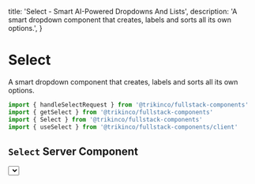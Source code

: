
  title: 'Select - Smart AI-Powered Dropdowns And Lists',
  description:
    'A smart dropdown component that creates, labels and sorts all its own options.',
}

# Select

A smart dropdown component that creates, labels and sorts all its own options.

```jsx
import { handleSelectRequest } from '@trikinco/fullstack-components'
import { getSelect } from '@trikinco/fullstack-components'
import { Select } from '@trikinco/fullstack-components'
import { useSelect } from '@trikinco/fullstack-components/client'
```

## `Select` Server Component

<Example>
  <Select
    prompt="Selecting a time zone in GMT"
    context="The time zone for Sydney should be selected"
  />
</Example>

```jsx
<Select
  prompt="Selecting a time zone in GMT"
  context="The time zone for Sydney should be selected"
/>
```

## `useSelect` hook

`useSelect` is a utility hook that allows for full access to Select generation data.
Useful for generating lists or when creating custom dropdown components.

```jsx
'use client'

import { useSelect } from '@trikinco/fullstack-components/client'

export default () => {
  const { isLoading, isError, data } = useSelect({
    prompt:
      'The 10 nearest countries to Australia. Include a flag emoji in the label.',
  })

  if (isLoading) {
    return 'Loading "The 10 nearest countries to Australia"'
  }

  if (isError) {
    return 'Could not load "The 10 nearest countries to Australia"'
  }

  return (
    <>
      <p className="font-bold">{data?.label}</p>
      <ul>
        {data?.content?.map((item) => (
          <li key={item.value}>{item.label}</li>
        ))}
      </ul>
    </>
  )
}
```

<Example>
  <UseSelect />
</Example>

## `getSelect` utility

`getSelect` is a built-in fetcher with all the same options as `useSelect`, but it works on the server. Handy for making your own custom Server Components.

```jsx title="Server Component"
import { getSelect } from '@trikinco/fullstack-components'

export default async function Page() {
  const { label, content } = await getSelect({
    prompt:
      'The nearest countries to Australia. Add a flag emoji in the label.',
    count: 10,
  })

  return (
    <>
      <p id="label" role="label">
        {label}
      </p>
      <div
        role="listbox"
        tabindex="0"
        id="dropdown"
        aria-labelledby="label"
        aria-activedescendant="dropdown-1"
        // ...other required attributes
      >
        {content?.map(({ label, value }) => (
          <div role="option" id={`dropdown-${value}`} key={value}>
            {label}
          </div>
        ))}
      </div>
    </>
  )
}
```

## Setup

Add `select: handleSelectRequest()` to the [API handler route](/docs/get-started/#setup).

```ts title="app/api/fsutils/[...fscomponents]/route.ts"
import {
  handleFSComponents,
  handleSelectRequest,
  type FSCOptions,
} from '@trikinco/fullstack-components'

const fscOptions: FSCOptions = {
  select: handleSelectRequest({
    openAiApiKey: process.env.OPENAI_API_KEY || '',
  }),
  // Additional options and handlers...
}

const fscHandler = handleFSComponents(fscOptions)

export { fscHandler as GET, fscHandler as POST }
```

2. Import and use the `Select` component, or the `useSelect` hook from `/client`.

```jsx
import { Select } from '@trikinco/fullstack-components'
import { useSelect } from '@trikinco/fullstack-components/client'
```
